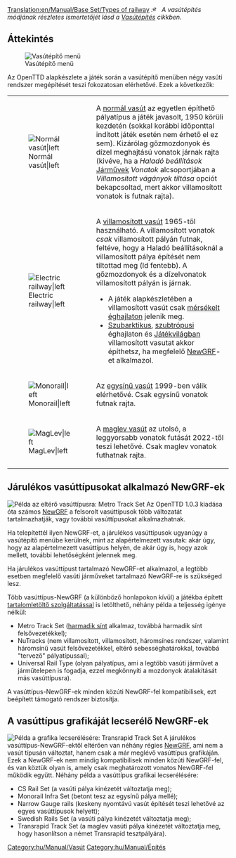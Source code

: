 [[Translation:en/Manual/Base Set/Types of railway]]
{{hu/Manual/Base Set/Vasúti pálya típusai}}
{{en/TOCleft}}
{{en/-}}
'':[[File:en/Searchtool.png|16px]] A vasútépítés módjának részletes ismertetőjét lásd a [[hu/Manual/Vasútépítés|Vasútépítés]] cikkben.''

==Áttekintés==
[[File:hu/Manual/Openttd-rail1.png|Vasútépítő menü]]

Az OpenTTD alapkészlete a játék során a vasútépítő menüben négy vasúti rendszer megépítését teszi fokozatosan elérhetővé. Ezek a következők:
{{en/-}}
{| cellpadding=10
|- 
|[[File:en/Manual/Base Set/NRail1Piece.png|Normál vasút|left]]
| A [[hu/Manual/Base Set/Normál vasút|normál vasút]] az egyetlen építhető pályatípus a játék javasolt, 1950 körüli kezdetén (sokkal korábbi időponttal indított játék esetén nem érhető el ez sem). Kizárólag gőzmozdonyok és dízel meghajtású vonatok járnak rajta (kivéve, ha a ''Haladó beállítások'' [[hu/Haladó beállítások/Járművek#villamositott-vaganyok-letiltasa|Járművek]] ''Vonatok'' alcsoportjában a ''Villamosított vágányok tiltása'' opciót bekapcsoltad, mert akkor villamosított vonatok is futnak rajta).
|- 
| [[File:en/Manual/Base Set/ERail1Piece.png|Electric railway|left]]
| A [[hu/Manual/Base Set/Villamosított vasút|villamosított vasút]] 1965-től használható. A villamosított vonatok ''csak'' villamosított pályán futnak, feltéve, hogy a Haladó beállításoknál a villamosított pálya építését nem tiltottad meg (ld fentebb). A gőzmozdonyok és a dízelvonatok villamosított pályán is járnak.
* A játék alapkészletében a villamosított vasút csak [[hu/Manual/Éghajlatok#mersekelt|mérsékelt éghajlaton]] jelenik meg.
* [[hu/Manual/Éghajlatok#szubarktikus|Szubarktikus]], [[hu/Manual/Éghajlatok#szubtropusi|szubtrópusi]] éghajlaton és [[hu/Manual/Éghajlatok#jatekvilag|Játékvilágban]] villamosított vasutat akkor építhetsz, ha megfelelő [[hu/Manual/NewGRF|NewGRF]]-et alkalmazol.
|- 
| [[File:en/Manual/Base Set/Monorail1Piece.png|Monorail|left]]
| Az [[hu/Manual/Base Set/Egysínű vasút|egysínű vasút]] 1999-ben válik elérhetővé. Csak egysínű vonatok futnak rajta.
|- valign="top"
| [[File:en/Manual/Base Set/Maglev1Piece.png|MagLev|left]]
| A [[hu/Maglev|maglev vasút]] az utolsó, a leggyorsabb vonatok futását 2022-től teszi lehetővé. Csak maglev vonatok futhatnak rajta.
|}

== Járulékos vasúttípusokat alkalmazó NewGRF-ek==
[[File:en/Manual/Base Set/Metrotrackset.png|frame|right|Példa az eltérő vasúttípusra: Metro Track Set]]
Az OpenTTD 1.0.3 kiadása óta számos [[hu/Manual/NewGRF|NewGRF]] a felsorolt vasúttípusok több változatát tartalmazhatják, vagy további vasúttípusokat alkalmazhatnak. 

Ha telepítettél ilyen NewGRF-et, a járulékos vasúttípusok ugyanúgy a vasútépítő menübe kerülnek, mint az alapértelmezett vasutak: akár úgy, hogy az alapértelmezett vasúttípus helyén, de akár úgy is, hogy azok mellett, további lehetőségként jelennek meg.

Ha járulékos vasúttípust tartalmazó NewGRF-et alkalmazol, a legtöbb esetben megfelelő vasúti járműveket tartalmazó NewGRF-re is szükséged lesz.

Több vasúttípus-NewGRF (a különböző honlapokon kívül) a játékba épített [[hu/Manual/Letölthető tartalmak|tartalomletöltő szolgáltatással]] is letölthető, néhány példa a teljesség igénye nélkül:
* Metro Track Set ([http://hu.wikipedia.org/wiki/Harmadik_sín harmadik sínt] alkalmaz, továbbá harmadik sínt felsővezetékkel);
* NuTracks (nem villamosított, villamosított, háromsínes rendszer, valamint háromsínű vasút felsővezetékkel, eltérő sebességhatárokkal, továbbá "tervező" pályatípussal);
* Universal Rail Type (olyan pályatípus, ami a legtöbb vasúti járművet a járműtelepen is fogadja, ezzel megkönnyíti a mozdonyok átalakítását más vasúttípusra).

A vasúttípus-NewGRF-ek minden közúti NewGRF-fel kompatibilisek, ezt beépített támogató rendszer biztosítja.

==A vasúttípus grafikáját lecserélő NewGRF-ek==
[[File:en/Manual/Base Set/Transrapidtrackset.png|frame|right|Példa a grafika lecserélésére: Transrapid Track Set]]
A járulékos vasúttípus-NewGRF-ektől eltérően van néhány régies [[hu/Manual/NewGRF|NewGRF]], ami nem a vasút típusán változtat, hanem csak a már meglévő vasúttípus grafikáján. Ezek a NewGRF-ek nem mindig kompatibilisek minden közúti NewGRF-fel, és van köztük olyan is, amely csak meghatározott vonatos NewGRF-fel működik együtt.
Néhány példa a vasúttípus grafikai lecserélésére:
* CS Rail Set (a vasúti pálya kinézetét változtatja meg);
* Monorail Infra Set (betont tesz az egysínű pálya mellé);
* Narrow Gauge rails (keskeny nyomtávú vasút építését teszi lehetővé az egyes vasúttípusok helyett);
* Swedish Rails Set (a vasúti pálya kinézetét változtatja meg);
* Transrapid Track Set (a maglev vasúti pálya kinézetét változtatja meg, hogy hasonlítson a német Transrapid tesztpályára).



[[Category:hu/Manual/Vasút]]
[[Category:hu/Manual/Építés]]